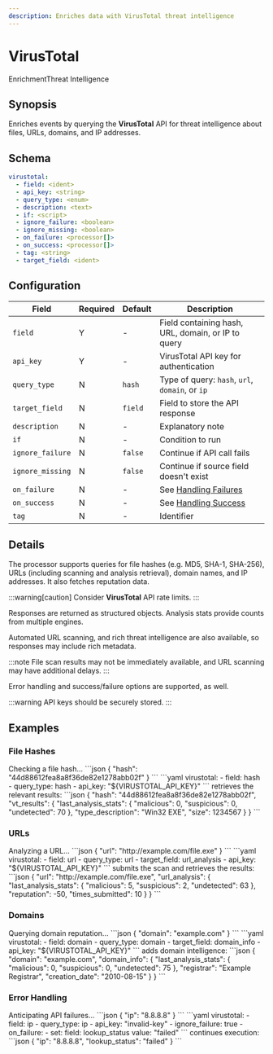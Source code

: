 ```yaml
---
description: Enriches data with VirusTotal threat intelligence
---
```


# VirusTotal

<span class="theme-doc-version-badge badge badge--primary">Enrichment</span><span class="theme-doc-version-badge badge badge--secondary">Threat Intelligence</span>

## Synopsis

Enriches events by querying the **VirusTotal** API for threat intelligence about files, URLs, domains, and IP addresses.

## Schema

```yaml {2-4}
virustotal:
  - field: <ident>
  - api_key: <string>
  - query_type: <enum>
  - description: <text>
  - if: <script>
  - ignore_failure: <boolean>
  - ignore_missing: <boolean>
  - on_failure: <processor[]>
  - on_success: <processor[]>
  - tag: <string>
  - target_field: <ident>
```

## Configuration

|Field|Required|Default|Description|
|---|---|---|---|
|`field`|Y|-|Field containing hash, URL, domain, or IP to query|
|`api_key`|Y|-|VirusTotal API key for authentication|
|`query_type`|N|`hash`|Type of query: `hash`, `url`, `domain`, or `ip`|
|`target_field`|N|`field`|Field to store the API response|
|`description`|N|-|Explanatory note|
|`if`|N|-|Condition to run|
|`ignore_failure`|N|`false`|Continue if API call fails|
|`ignore_missing`|N|`false`|Continue if source field doesn't exist|
|`on_failure`|N|-|See [Handling Failures](../handling-failures.mdx)|
|`on_success`|N|-|See [Handling Success](../handling-success.mdx)|
|`tag`|N|-|Identifier|

## Details

The processor supports queries for file hashes (e.g. MD5, SHA-1, SHA-256), URLs (including scanning and analysis retrieval), domain names, and IP addresses. It also fetches reputation data.

:::warning[caution]
Consider **VirusTotal** API rate limits.
:::

Responses are returned as structured objects. Analysis stats provide counts from multiple engines.

Automated URL scanning, and rich threat intelligence are also available, so responses may include rich metadata.

:::note
File scan results may not be immediately available, and URL scanning may have additional delays.
:::

Error handling and success/failure options are supported, as well.

:::warning
API keys should be securely stored.
:::

## Examples

### File Hashes

<ExampleGrid>
  <CommentCol>
    Checking a file hash...
  </CommentCol>
  <CodeCol>
    ```json
    {
      "hash": "44d88612fea8a8f36de82e1278abb02f"
    }
    ```
    ```yaml
    virustotal:
      - field: hash
      - query_type: hash
      - api_key: "${VIRUSTOTAL_API_KEY}"
    ```
  </CodeCol>
  <CommentCol>
    retrieves the relevant results:
  </CommentCol>
  <CodeCol>
    ```json
    {
      "hash": "44d88612fea8a8f36de82e1278abb02f",
      "vt_results": {
        "last_analysis_stats": {
          "malicious": 0,
          "suspicious": 0,
          "undetected": 70
        },
        "type_description": "Win32 EXE",
        "size": 1234567
      }
    }
    ```
  </CodeCol>
</ExampleGrid>

### URLs

<ExampleGrid>
  <CommentCol>
    Analyzing a URL...
  </CommentCol>
  <CodeCol>
    ```json
    {
      "url": "http://example.com/file.exe"
    }
    ```
    ```yaml
    virustotal:
      - field: url
      - query_type: url
      - target_field: url_analysis
      - api_key: "${VIRUSTOTAL_API_KEY}"
    ```
  </CodeCol>
  <CommentCol>
    submits the scan and retrieves the results:
  </CommentCol>
  <CodeCol>
    ```json
    {
      "url": "http://example.com/file.exe",
      "url_analysis": {
        "last_analysis_stats": {
          "malicious": 5,
          "suspicious": 2,
          "undetected": 63
        },
        "reputation": -50,
        "times_submitted": 10
      }
    }
    ```
  </CodeCol>
</ExampleGrid>

### Domains

<ExampleGrid>
  <CommentCol>
    Querying domain reputation...
  </CommentCol>
  <CodeCol>
    ```json
    {
      "domain": "example.com"
    }
    ```
    ```yaml
    virustotal:
      - field: domain
      - query_type: domain
      - target_field: domain_info
      - api_key: "${VIRUSTOTAL_API_KEY}"
    ```
  </CodeCol>
  <CommentCol>
    adds domain intelligence:
  </CommentCol>
  <CodeCol>
    ```json
    {
      "domain": "example.com",
      "domain_info": {
        "last_analysis_stats": {
          "malicious": 0,
          "suspicious": 0,
          "undetected": 75
        },
        "registrar": "Example Registrar",
        "creation_date": "2010-08-15"
      }
    }
    ```
  </CodeCol>
</ExampleGrid>

### Error Handling

<ExampleGrid>
  <CommentCol>
    Anticipating API failures...
  </CommentCol>
  <CodeCol>
    ```json
    {
      "ip": "8.8.8.8"
    }
    ```
    ```yaml
    virustotal:
      - field: ip
      - query_type: ip
      - api_key: "invalid-key"
      - ignore_failure: true
      - on_failure:
          - set:
              field: lookup_status
              value: "failed"
    ```
  </CodeCol>
  <CommentCol>
    continues execution:
  </CommentCol>
  <CodeCol>
    ```json
    {
      "ip": "8.8.8.8",
      "lookup_status": "failed"
    }
    ```
  </CodeCol>
</ExampleGrid>
